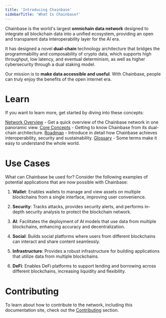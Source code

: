 ```yaml
---
title: 'Introducing Chainbase'
sidebarTitle: 'What Is Chainbase?'
---
```


Chainbase is the world's largest **omnichain data network** designed to integrate all blockchain data into a unified ecosystem, providing an open and transparent data interoperability layer for the AI era. 

It has designed a novel **dual-chain** technology architecture that bridges the programmability and composability of crypto data, which supports high throughput, low latency, and eventual determinism, as well as higher cybersecurity through a dual staking model.

Our mission is to **make data accessible and useful**. With Chainbase, people can truly enjoy the benefits of the open internet era.

# Learn

If you want to learn more, get started by diving into these concepts:

[Network Overview](/introduction/networks/overview) - Get a quick overview of the Chainbase network in one panoramic view.
[Core Concepts](/core-concepts/dual-chain) - Getting to know Chainbase from its dual-chain architecture.
[Roadmap](/contributing/roadmap) - Introduce in detail how Chainbase achieves interoperability, security and sustainability.
[Glossary](/core-concepts/glossary) - Some terms make it easy to understand the whole world.

# Use Cases

What can Chainbase be used for? Consider the following examples of potential applications that are now possible with Chainbase:

1. **Wallet**: Enables wallets to manage and view assets on multiple blockchains from a single interface, improving user convenience.

2. **Security**: Tracks attacks, provides security alerts, and performs in-depth security analysis to protect the blockchain network.

3. **AI**: Facilitates the deployment of AI models that use data from multiple blockchains, enhancing accuracy and decentralization.

4. **Social**: Builds social platforms where users from different blockchains can interact and share content seamlessly.

5. **Infrastructure**: Provides a robust infrastructure for building applications that utilize data from multiple blockchains.

6. **DeFi**: Enables DeFi platforms to support lending and borrowing across different blockchains, increasing liquidity and flexibility.

# Contributing

To learn about how to contribute to the network, including this documentation site, check out the [Contributing](/contributing/overview) section.